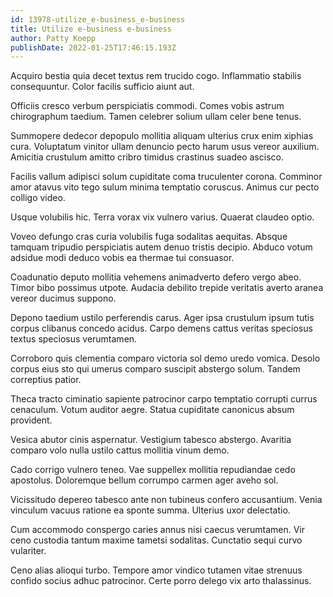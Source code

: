 ```yaml
---
id: 13978-utilize_e-business_e-business
title: Utilize e-business e-business
author: Patty Koepp
publishDate: 2022-01-25T17:46:15.193Z
---
```


Acquiro bestia quia decet textus rem trucido cogo. Inflammatio stabilis consequuntur. Color facilis sufficio aiunt aut.

Officiis cresco verbum perspiciatis commodi. Comes vobis astrum chirographum taedium. Tamen celebrer solium ullam celer bene tenus.

Summopere dedecor depopulo mollitia aliquam ulterius crux enim xiphias cura. Voluptatum vinitor ullam denuncio pecto harum usus vereor auxilium. Amicitia crustulum amitto cribro timidus crastinus suadeo ascisco.

Facilis vallum adipisci solum cupiditate coma truculenter corona. Comminor amor atavus vito tego sulum minima temptatio coruscus. Animus cur pecto colligo video.

Usque volubilis hic. Terra vorax vix vulnero varius. Quaerat claudeo optio.

Voveo defungo cras curia volubilis fuga sodalitas aequitas. Absque tamquam tripudio perspiciatis autem denuo tristis decipio. Abduco votum adsidue modi deduco vobis ea thermae tui consuasor.

Coadunatio deputo mollitia vehemens animadverto defero vergo abeo. Timor bibo possimus utpote. Audacia debilito trepide veritatis averto aranea vereor ducimus suppono.

Depono taedium ustilo perferendis carus. Ager ipsa crustulum ipsum tutis corpus clibanus concedo acidus. Carpo demens cattus veritas speciosus textus speciosus verumtamen.

Corroboro quis clementia comparo victoria sol demo uredo vomica. Desolo corpus eius sto qui umerus comparo suscipit abstergo solum. Tandem correptius patior.

Theca tracto ciminatio sapiente patrocinor carpo temptatio corrupti currus cenaculum. Votum auditor aegre. Statua cupiditate canonicus absum provident.

Vesica abutor cinis aspernatur. Vestigium tabesco abstergo. Avaritia comparo volo nulla ustilo cattus mollitia vinum demo.

Cado corrigo vulnero teneo. Vae suppellex mollitia repudiandae cedo apostolus. Doloremque bellum corrumpo carmen ager aveho sol.

Vicissitudo depereo tabesco ante non tubineus confero accusantium. Venia vinculum vacuus ratione ea sponte summa. Ulterius uxor delectatio.

Cum accommodo conspergo caries annus nisi caecus verumtamen. Vir ceno custodia tantum maxime tametsi sodalitas. Cunctatio sequi curvo vulariter.

Ceno alias alioqui turbo. Tempore amor vindico tutamen vitae strenuus confido socius adhuc patrocinor. Certe porro delego vix arto thalassinus.
